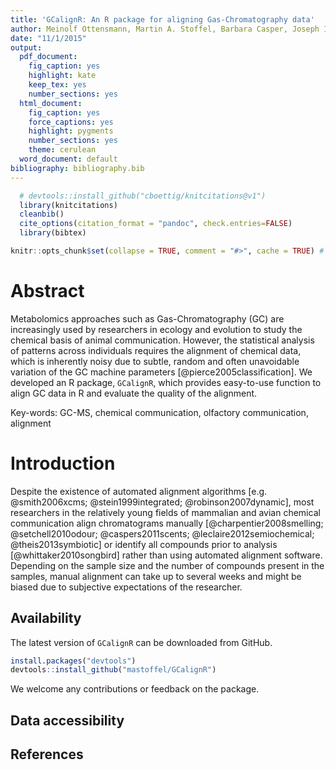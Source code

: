```yaml
---
title: 'GCalignR: An R package for aligning Gas-Chromatography data'
author: Meinolf Ottensmann, Martin A. Stoffel, Barbara Casper, Joseph I. Hoffman
date: "11/1/2015"
output:
  pdf_document:
    fig_caption: yes
    highlight: kate
    keep_tex: yes
    number_sections: yes
  html_document:
    fig_caption: yes
    force_captions: yes
    highlight: pygments
    number_sections: yes
    theme: cerulean
  word_document: default
bibliography: bibliography.bib
---
```


```r
  # devtools::install_github("cboettig/knitcitations@v1")
  library(knitcitations)
  cleanbib()
  cite_options(citation_format = "pandoc", check.entries=FALSE)
  library(bibtex)
``` 

```r
knitr::opts_chunk$set(collapse = TRUE, comment = "#>", cache = TRUE) # warning = FALSE
```


# Abstract

Metabolomics approaches such as Gas-Chromatography (GC) are increasingly used by researchers in
ecology and evolution to study the chemical basis of animal communication. However, the statistical
analysis of patterns across individuals requires the alignment of chemical data, which is inherently
noisy due to subtle, random and often unavoidable variation of the GC machine parameters [@pierce2005classification]. We developed an R package, `GCalignR`, which provides easy-to-use
function to align GC data in R and evaluate the quality of the alignment. 

Key-words: GC-MS, chemical communication, olfactory communication, alignment

	
# Introduction

Despite the existence of automated alignment algorithms [e.g. @smith2006xcms; @stein1999integrated; @robinson2007dynamic], most researchers in the relatively young fields of mammalian and avian chemical communication align chromatograms manually
[@charpentier2008smelling; @setchell2010odour; @caspers2011scents; @leclaire2012semiochemical; @theis2013symbiotic] or identify all compounds prior to analysis [@whittaker2010songbird] rather than using automated alignment software. Depending on the
sample size and the number of compounds present in the samples, manual alignment can take up to several weeks and might be biased due to subjective expectations of the researcher. 


## Availability

The latest version of `GCalignR` can be downloaded from GitHub.

```r
install.packages("devtools")
devtools::install_github("mastoffel/GCalignR")
```

We welcome any contributions or feedback on the package.

## Data accessibility


## References




